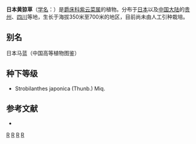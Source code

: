 {{Speciesbox 
| taxon = Strobilanthes japonica 
| authority = (Thunb.) Bremek.
}}

'''日本黄猄草'''（[[学名|学名]]：{{lang|la|''Strobilanthes japonica''}}）是[[爵床科|爵床科]][[紫云菜属|紫云菜属]]的植物。分布于[[日本|日本]]以及[[中国大陆|中国大陆]]的[[贵州|贵州]]、[[四川|四川]]等地，生长于海拔350米至700米的地区，目前尚未由人工引种栽培。

== 别名 ==
日本马蓝（中国高等植物图鉴）

== 种下等级 ==
* Strobilanthes japonica (Thunb.) Miq.

== 参考文献 ==
<div class="references-small">
* {{cite web| url =http://www.bioinfo.cn/db05/KmzwSpecies.php?action=view&id=37| title =日本黄猄草| work =《中国高等植物数据库全库》| publisher =中国科学院微生物研究所| author =昆明植物研究所| accessdate =2009-02-20| deadurl =yes| archiveurl =https://web.archive.org/web/20160305051557/http://www.bioinfo.cn/db05/KmzwSpecies.php?action=view&id=37| archivedate =2016-03-05}}
</div>
{{Taxonbar|from=Q11086777}}

[[Category:马蓝属|R]]
[[Category:日本植物|R]]
[[Category:贵州植物|R]]
[[Category:四川植物|R]]

{{植物小作品}}